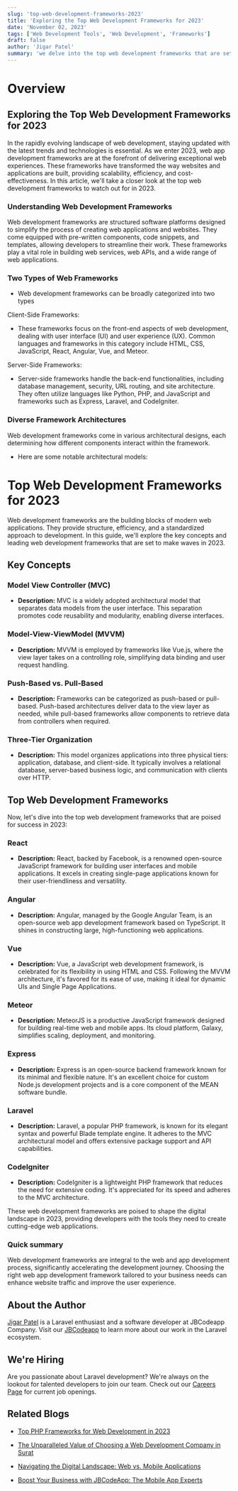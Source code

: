 ```yaml
---
slug: 'top-web-development-frameworks-2023'
title: 'Exploring the Top Web Development Frameworks for 2023'
date: 'November 02, 2023'
tags: ['Web Development Tools', 'Web Development', 'Frameworks']
draft: false
author: 'Jigar Patel'
summary: 'we delve into the top web development frameworks that are set to make a significant impact in 2023, providing insights into their features, advantages, and use cases to help developers and businesses stay at the forefront of web development.'
---
```


# Overview

<TOCInline
  toc={props.toc}
  exclude="Overview"
  toHeading={2}
  defaultimage="top-web-development-frameworks-2023"
/>

## Exploring the Top Web Development Frameworks for 2023

In the rapidly evolving landscape of web development, staying updated with the latest trends and technologies is essential. As we enter 2023, web app development frameworks are at the forefront of delivering exceptional web experiences. These frameworks have transformed the way websites and applications are built, providing scalability, efficiency, and cost-effectiveness. In this article, we'll take a closer look at the top web development frameworks to watch out for in 2023.

### Understanding Web Development Frameworks

Web development frameworks are structured software platforms designed to simplify the process of creating web applications and websites. They come equipped with pre-written components, code snippets, and templates, allowing developers to streamline their work. These frameworks play a vital role in building web services, web APIs, and a wide range of web applications.

### Two Types of Web Frameworks

- Web development frameworks can be broadly categorized into two types

Client-Side Frameworks:

- These frameworks focus on the front-end aspects of web development, dealing with user interface (UI) and user experience (UX). Common languages and frameworks in this category include HTML, CSS, JavaScript, React, Angular, Vue, and Meteor.

Server-Side Frameworks:

- Server-side frameworks handle the back-end functionalities, including database management, security, URL routing, and site architecture. They often utilize languages like Python, PHP, and JavaScript and frameworks such as Express, Laravel, and CodeIgniter.

### Diverse Framework Architectures

Web development frameworks come in various architectural designs, each determining how different components interact within the framework.

- Here are some notable architectural models:

# Top Web Development Frameworks for 2023

Web development frameworks are the building blocks of modern web applications. They provide structure, efficiency, and a standardized approach to development. In this guide, we'll explore the key concepts and leading web development frameworks that are set to make waves in 2023.

## Key Concepts

### Model View Controller (MVC)

- **Description:** MVC is a widely adopted architectural model that separates data models from the user interface. This separation promotes code reusability and modularity, enabling diverse interfaces.

### Model-View-ViewModel (MVVM)

- **Description:** MVVM is employed by frameworks like Vue.js, where the view layer takes on a controlling role, simplifying data binding and user request handling.

### Push-Based vs. Pull-Based

- **Description:** Frameworks can be categorized as push-based or pull-based. Push-based architectures deliver data to the view layer as needed, while pull-based frameworks allow components to retrieve data from controllers when required.

### Three-Tier Organization

- **Description:** This model organizes applications into three physical tiers: application, database, and client-side. It typically involves a relational database, server-based business logic, and communication with clients over HTTP.

## Top Web Development Frameworks

Now, let's dive into the top web development frameworks that are poised for success in 2023:

### React

- **Description:** React, backed by Facebook, is a renowned open-source JavaScript framework for building user interfaces and mobile applications. It excels in creating single-page applications known for their user-friendliness and versatility.

### Angular

- **Description:** Angular, managed by the Google Angular Team, is an open-source web app development framework based on TypeScript. It shines in constructing large, high-functioning web applications.

### Vue

- **Description:** Vue, a JavaScript web development framework, is celebrated for its flexibility in using HTML and CSS. Following the MVVM architecture, it's favored for its ease of use, making it ideal for dynamic UIs and Single Page Applications.

### Meteor

- **Description:** MeteorJS is a productive JavaScript framework designed for building real-time web and mobile apps. Its cloud platform, Galaxy, simplifies scaling, deployment, and monitoring.

### Express

- **Description:** Express is an open-source backend framework known for its minimal and flexible nature. It's an excellent choice for custom Node.js development projects and is a core component of the MEAN software bundle.

### Laravel

- **Description:** Laravel, a popular PHP framework, is known for its elegant syntax and powerful Blade template engine. It adheres to the MVC architectural model and offers extensive package support and API capabilities.

### CodeIgniter

- **Description:** CodeIgniter is a lightweight PHP framework that reduces the need for extensive coding. It's appreciated for its speed and adheres to the MVC architecture.

These web development frameworks are poised to shape the digital landscape in 2023, providing developers with the tools they need to create cutting-edge web applications.

### Quick summary

Web development frameworks are integral to the web and app development process, significantly accelerating the development journey. Choosing the right web app development framework tailored to your business needs can enhance website traffic and improve the user experience.

## About the Author

[Jigar Patel](https://expertlaravel.com) is a Laravel enthusiast and a software developer at JBCodeapp Company. Visit our [JBCodeapp](https://jbcodeapp.com) to learn more about our work in the Laravel ecosystem.

## We're Hiring

Are you passionate about Laravel development? We're always on the lookout for talented developers to join our team. Check out our [Careers Page](https://jbcodeapp.com/career) for current job openings.

## Related Blogs

- [Top PHP Frameworks for Web Development in 2023](top-php-frameworks-2023)

- [The Unparalleled Value of Choosing a Web Development Company in Surat](surat-web-development-services-exceptional-value)

- [Navigating the Digital Landscape: Web vs. Mobile Applications](web-vs-mobile-applications-digital-landscape)

- [Boost Your Business with JBCodeApp: The Mobile App Experts](elevate-your-business-with-jbcodeapp)
